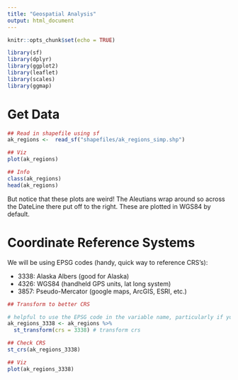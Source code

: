 ```yaml
---
title: "Geospatial Analysis"
output: html_document
---
```


```r
knitr::opts_chunk$set(echo = TRUE)
```

```r

library(sf)
library(dplyr)
library(ggplot2)
library(leaflet)
library(scales)
library(ggmap)

```


# Get Data
```r

## Read in shapefile using sf 
ak_regions <-  read_sf("shapefiles/ak_regions_simp.shp")

## Viz
plot(ak_regions)

## Info
class(ak_regions)
head(ak_regions)


```
But notice that these plots are weird! The Aleutians wrap around so across the DateLine there put off to the right. These are plotted in WGS84 by default. 

# Coordinate Reference Systems

We will be using EPSG codes (handy, quick way to reference CRS's): 

- 3338: Alaska Albers (good for Alaska)
- 4326: WGS84 (handheld GPS units, lat long system)
- 3857: Pseudo-Mercator (google maps, ArcGIS, ESRI, etc.)

```r
## Transform to better CRS

# helpful to use the EPSG code in the variable name, particularly if you are working with multiple CRS's
ak_regions_3338 <- ak_regions %>% 
  st_transform(crs = 3338) # transform crs 

## Check CRS
st_crs(ak_regions_3338)

## Viz 
plot(ak_regions_3338)



```





